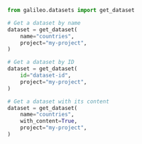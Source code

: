 
```python Python
from galileo.datasets import get_dataset

# Get a dataset by name
dataset = get_dataset(
    name="countries",
    project="my-project",
)

# Get a dataset by ID
dataset = get_dataset(
    id="dataset-id",
    project="my-project",
)

# Get a dataset with its content
dataset = get_dataset(
    name="countries", 
    with_content=True,
    project="my-project",
) 
```